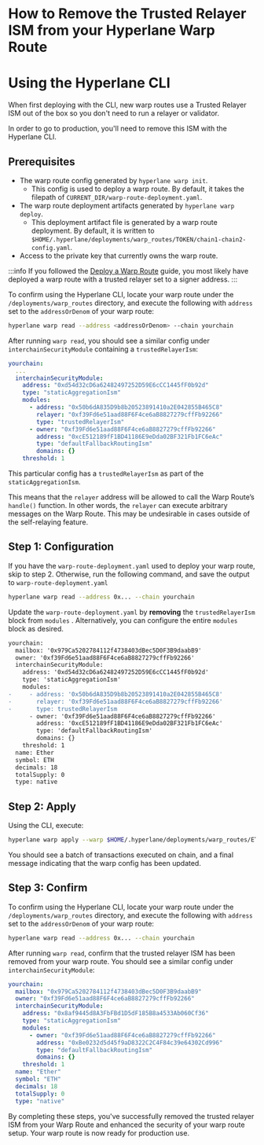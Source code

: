 # How to Remove the Trusted Relayer ISM from your Hyperlane Warp Route

# Using the Hyperlane CLI

When first deploying with the CLI, new warp routes use a Trusted Relayer ISM out of the box so you don't need to run a relayer or validator.

In order to go to production, you'll need to remove this ISM with the Hyperlane CLI.

## Prerequisites

- The warp route config generated by `hyperlane warp init`.
    - This config is used to deploy a warp route. By default, it takes the filepath of `CURRENT_DIR/warp-route-deployment.yaml`.
- The warp route deployment artifacts generated by `hyperlane warp deploy`.
    - This deployment artifact file is generated by a warp route deployment. By default, it is written to `$HOME/.hyperlane/deployments/warp_routes/TOKEN/chain1-chain2-config.yaml`.
- Access to the private key that currently owns the warp route.

:::info
If you followed the [Deploy a Warp Route](https://docs.hyperlane.xyz/docs/guides/deploy-warp-route) guide, you most likely have deployed a warp route with a trusted relayer set to a signer address.
:::

To confirm using the Hyperlane CLI, locate your warp route under the `/deployments/warp_routes` directory, and execute the following with `address` set to the `addressOrDenom` of your warp route:

```bash
hyperlane warp read --address <addressOrDenom> --chain yourchain
```

After running `warp read`, you should see a similar config under `interchainSecurityModule` containing a `trustedRelayerIsm`:

```yaml {7-9}
yourchain:
  ...
  interchainSecurityModule:
    address: "0xd54d32cD6a62482497252D59E6cCC1445fF0b92d"
    type: "staticAggregationIsm"
    modules:
      - address: "0x50b6dA835D9b8b20523891410a2E042855B465C8"
        relayer: "0xf39Fd6e51aad88F6F4ce6aB8827279cffFb92266"
        type: "trustedRelayerIsm"
      - owner: "0xf39Fd6e51aad88F6F4ce6aB8827279cffFb92266"
        address: "0xcE512189fF1BD41186E9eDda02BF321Fb1FC6eAc"
        type: "defaultFallbackRoutingIsm"
        domains: {}
    threshold: 1
```
This particular config has a `trustedRelayerIsm` as part of the `staticAggregationIsm`.

This means that the `relayer` address will be allowed to call the Warp Route’s `handle()` function. In other words, the `relayer` can execute arbitrary messages on the Warp Route. This may be undesirable in cases outside of the self-relaying feature.

## Step 1: Configuration

If you have the `warp-route-deployment.yaml` used to deploy your warp route, skip to step 2. Otherwise, run the following command, and save the output to `warp-route-deployment.yaml`

```bash
hyperlane warp read --address 0x... --chain yourchain
```

Update the `warp-route-deployment.yaml` by **removing** the `trustedRelayerIsm` block from `modules` . Alternatively, you can configure the entire `modules` block as desired.

```diff title="warp-route-deployment.yaml"
yourchain:
  mailbox: '0x979Ca5202784112f4738403dBec5D0F3B9daabB9'
  owner: '0xf39Fd6e51aad88F6F4ce6aB8827279cffFb92266'
  interchainSecurityModule:
    address: '0xd54d32cD6a62482497252D59E6cCC1445fF0b92d'
    type: 'staticAggregationIsm'
    modules:
-     - address: '0x50b6dA835D9b8b20523891410a2E042855B465C8'
-       relayer: '0xf39Fd6e51aad88F6F4ce6aB8827279cffFb92266'
-       type: trustedRelayerIsm
      - owner: '0xf39Fd6e51aad88F6F4ce6aB8827279cffFb92266'
        address: '0xcE512189fF1BD41186E9eDda02BF321Fb1FC6eAc'
        type: 'defaultFallbackRoutingIsm'
        domains: {}
    threshold: 1
  name: Ether
  symbol: ETH
  decimals: 18
  totalSupply: 0
  type: native

```

## Step 2: Apply

Using the CLI, execute:

```bash
hyperlane warp apply --warp $HOME/.hyperlane/deployments/warp_routes/ETH/yourchain-config.yaml --config ./warp-route-deployment.yaml
```

You should see a batch of transactions executed on chain, and a final message indicating that the warp config has been updated.

## Step 3: Confirm

To confirm using the Hyperlane CLI, locate your warp route under the `/deployments/warp_routes` directory, and execute the following with `address` set to the `addressOrDenom` of your warp route:

```bash
hyperlane warp read --address 0x... --chain yourchain
```

After running `warp read`, confirm that the trusted relayer ISM has been removed from your warp route. You should see a similar config under `interchainSecurityModule`:

```yaml
yourchain:
  mailbox: "0x979Ca5202784112f4738403dBec5D0F3B9daabB9"
  owner: "0xf39Fd6e51aad88F6F4ce6aB8827279cffFb92266"
  interchainSecurityModule:
    address: "0x8af9445d8A3FbFBd1D5dF185B8a4533Ab060Cf36"
    type: "staticAggregationIsm"
    modules:
      - owner: "0xf39Fd6e51aad88F6F4ce6aB8827279cffFb92266"
        address: "0xBe0232d5d45f9aD8322C2C4F84c39e64302Cd996"
        type: "defaultFallbackRoutingIsm"
        domains: {}
    threshold: 1
  name: "Ether"
  symbol: "ETH"
  decimals: 18
  totalSupply: 0
  type: "native"
```

By completing these steps, you've successfully removed the trusted relayer ISM from your Warp Route and enhanced the security of your warp route setup. Your warp route is now ready for production use.
